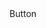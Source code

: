 
<Wrapper>
  <ExampleHeading
    links={[
      { url: '../../styleguide/atoms', label: 'Atoms'},
      { url: '../../styleguide/atoms/Button', label: 'Button' }
    ]}>
      Button
    </ExampleHeading>
</Wrapper>
